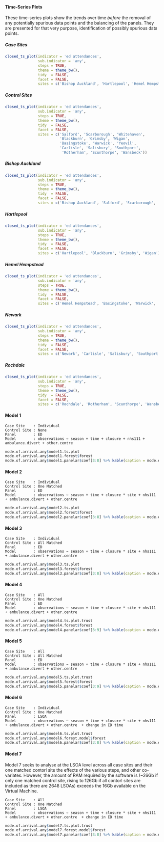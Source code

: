 #### Time-Series Plots

These time-series plots show the trends over time *before* the removal of any potentially spurious data points and the balancing of the panels.  They are presented for that very purpose, identification of possibly spurious data points.

##### Case Sites

```r
closed_ts_plot(indicator = 'ed attendances',
               sub.indicator = 'any',
               steps = TRUE,
               theme = theme_bw(),
               tidy  = FALSE,
               facet = FALSE,
               sites = c('Bishop Auckland', 'Hartlepool', 'Hemel Hempstead', 'Newark', 'Rochdale'),)
```

##### Control Sites

```r
closed_ts_plot(indicator = 'ed attendances',
               sub.indicator = 'any',
               steps = TRUE,
               theme = theme_bw(),
               tidy  = FALSE,
               facet = FALSE,
               sites = c('Salford', 'Scarborough', 'Whitehaven',
                         'Blackburn', 'Grimsby', 'Wigan',
                         'Basingstoke', 'Warwick', 'Yeovil',
                         'Carlisle', 'Salisbury', 'Southport',
                          'Rotherham', 'Scunthorpe', 'Wansbeck'))
```

##### Bishop Auckland

```r
closed_ts_plot(indicator = 'ed attendances',
               sub.indicator = 'any',
               steps = TRUE,
               theme = theme_bw(),
               tidy  = FALSE,
               facet = FALSE,
               sites = c('Bishop Auckland', 'Salford', 'Scarborough', 'Whitehaven'))
```

##### Hartlepool

```r
closed_ts_plot(indicator = 'ed attendances',
               sub.indicator = 'any',
               steps = TRUE,
               theme = theme_bw(),
               tidy  = FALSE,
               facet = FALSE,
               sites = c('Hartlepool', 'Blackburn', 'Grimsby', 'Wigan'))
```

##### Hemel Hempstead

```r
closed_ts_plot(indicator = 'ed attendances',
               sub.indicator = 'any',
               steps = TRUE,
               theme = theme_bw(),
               tidy  = FALSE,
               facet = FALSE,
               sites = c('Hemel Hempstead', 'Basingstoke', 'Warwick', 'Yeovil'))
```

##### Newark

```r
closed_ts_plot(indicator = 'ed attendances',
               sub.indicator = 'any',
               steps = TRUE,
               theme = theme_bw(),
               tidy  = FALSE,
               facet = FALSE,
               sites = c('Newark', 'Carlisle', 'Salisbury', 'Southport'))
```

##### Rochdale

```r
closed_ts_plot(indicator = 'ed attendances',
               sub.indicator = 'any',
               steps = TRUE,
               theme = theme_bw(),
               tidy  = FALSE,
               facet = FALSE,
               sites = c('Rochdale', 'Rotherham', 'Scunthorpe', 'Wansbeck'))
```


#### Model 1
`Case Site    : Individual`\
`Control Site : None`\
`Panel        : ED`\
`Model        : observations ~ season + time + closure + nhs111 + ambulance.divert + other.centre `\

```r
mode.of.arrival.any$model1.ts.plot
mode.of.arrival.any$model1.forest$forest
mode.of.arrival.any$model1.panelar$coef[3:8] %>% kable(caption = mode.of.arrival.any$model1.panelar$caption)
```

#### Model 2

`Case Site    : Individual`\
`Control Site : One Matched`\
`Panel        : ED`\
`Model        : observations ~ season + time + closure * site + nhs111 + ambulance.divert + other.centre `\

```r
mode.of.arrival.any$model2.ts.plot
mode.of.arrival.any$model2.forest$forest
mode.of.arrival.any$model2.panelar$coef[3:8] %>% kable(caption = mode.of.arrival.any$model2.panelar$caption)
```

#### Model 3

`Case Site    : Individual`\
`Control Site : All Matched`\
`Panel        : ED`\
`Model        : observations ~ season + time + closure * site + nhs111 + ambulance.divert + other.centre `\

```r
mode.of.arrival.any$model3.ts.plot
mode.of.arrival.any$model3.forest$forest
mode.of.arrival.any$model3.panelar$coef[3:8] %>% kable(caption = mode.of.arrival.any$model3.panelar$caption)
```

#### Model 4

`Case Site    : All`\
`Control Site : One Matched`\
`Panel        : ED`\
`Model        : observations ~ season + time + closure * site + nhs111 + ambulance.divert + other.centre `\

```r
mode.of.arrival.any$model4.ts.plot.trust
mode.of.arrival.any$model4.forest$forest
mode.of.arrival.any$model4.panelar$coef[3:9] %>% kable(caption = mode.of.arrival.any$model4.panelar$caption)
```

#### Model 5

`Case Site    : All`\
`Control Site : All Matched`\
`Panel        : ED`\
`Model        : observations ~ season + time + closure * site + nhs111 + ambulance.divert + other.centre `\


```r
mode.of.arrival.any$model5.ts.plot.trust
mode.of.arrival.any$model5.forest$forest
mode.of.arrival.any$model5.panelar$coef[3:9] %>% kable(caption = mode.of.arrival.any$model5.panelar$caption)
```

#### Model 6

`Case Site    : Individual`\
`Control Site : One Matched`\
`Panel        : LSOA`\
`Model        : observations ~ season + time + closure * site + nhs111 + ambulance.divert + other.centre  + change in ED time`\

```r
mode.of.arrival.any$model6.ts.plot.trust
mode.of.arrival.any$model6.forest.model$forest
mode.of.arrival.any$model6.panelar$coef[3:8] %>% kable(caption = mode.of.arrival.any$model6.panelar$caption)
```

#### Model 7

Model 7 seeks to analyse at the LSOA level across all case sites and their one matched contorl site the effects of the various steps, and other co-variates.  However, the amount of RAM required by the software is (~26Gb if only one matched control site, rising to 126Gb if all contorl sites are included as there are 2648 LSOAs) exceeds the 16Gb available on the Virtual Machine.

`Case Site    : All`\
`Control Site : One Matched`\
`Panel        : LSOA`\
`Model        : observations ~ season + time + closure * site + nhs111 + ambulance.divert + other.centre  + change in ED time`\

```r
mode.of.arrival.any$model7.ts.plot.trust
mode.of.arrival.any$model7.forest.model$forest
mode.of.arrival.any$model7.panelar$coef[3:8] %>% kable(caption = mode.of.arrival.any$model7.panelar$caption)
```
